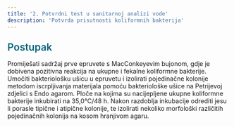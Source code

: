 ```yaml
---
title: '2. Potvrdni test u sanitarnoj analizi vode'
description: 'Potvrda prisutnosti koliformnih bakterija'
---
```



<h3 style="color: #096279; font-size: 1.4rem; font-weight: 600; margin: 1.5rem 0 1rem 0;">Postupak</h3>

Promiješati sadržaj prve epruvete s MacConkeyevim bujonom, gdje je dobivena pozitivna reakcija na ukupne i fekalne koliformne bakterije. Umočiti bakteriološku ušicu u epruvetu i izolirati pojedinačne kolonije metodom iscrpljivanja materijala pomoću bakteriološke ušice na Petrijevoj zdjelici s Endo agarom. Ploče na kojima su nacijepljene ukupne koliformne bakterije inkubirati na 35,0°C/48 h. Nakon razdoblja inkubacije odrediti jesu li porasle tipične i atipične kolonije, te izolirati nekoliko morfološki različitih pojedinačnih kolonija na kosom hranjivom agaru.
